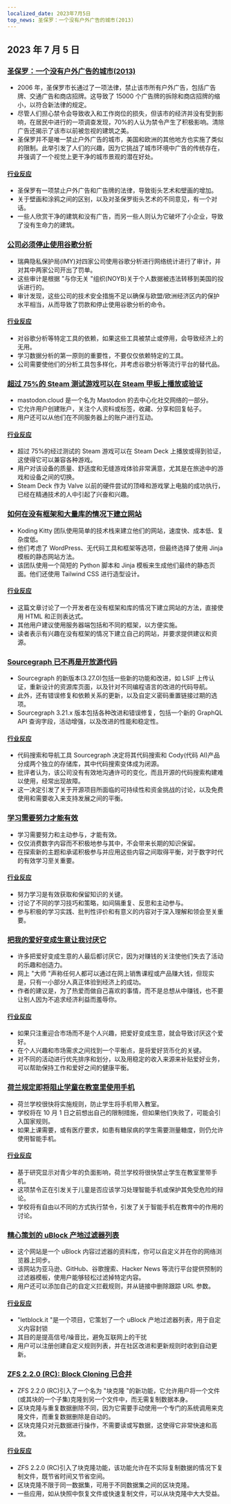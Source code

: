 ```yaml
---
localized_date: 2023年7月5日
top_news: 圣保罗：一个没有户外广告的城市(2013)
---
```




<CallToAction />

<Steps>

## 2023 年 7 月 5 日

### [圣保罗：一个没有户外广告的城市(2013)](https://www.amusingplanet.com/2013/07/sao-paulo-city-with-no-outdoor.html)

- 2006 年，圣保罗市长通过了一项法律，禁止该市所有户外广告，包括广告牌、交通广告和商店招牌。这导致了 15000 个广告牌的拆除和商店招牌的缩小，以符合新法律的规定。
- 尽管人们担心禁令会导致收入和工作岗位的损失，但该市的经济并没有受到影响，在居民中进行的一项调查发现，70%的人认为禁令产生了积极影响。清除广告还揭示了该市以前被忽视的建筑之美。
- 圣保罗并不是唯一禁止户外广告的城市，美国和欧洲的其他地方也实施了类似的限制。此举引发了人们的兴趣，因为它挑战了城市环境中广告的传统存在，并强调了一个视觉上更干净的城市景观的潜在好处。

#### [行业反应](http://news.ycombinator.com/item?id=36586632)

- 圣保罗有一项禁止户外广告和广告牌的法律，导致街头艺术和壁画的增加。
- 关于壁画和涂鸦之间的区别，以及对圣保罗街头艺术的不同意见，有一个对话。
- 一些人欣赏干净的建筑和没有广告，而另一些人则认为它破坏了小企业，导致了没有生命力的建筑。

### [公司必须停止使用谷歌分析](https://www.imy.se/en/news/companies-must-stop-using-google-analytics/)

- 瑞典隐私保护局(IMY)对四家公司使用谷歌分析进行网络统计进行了审计，并对其中两家公司开出了罚单。
- 这些审计是根据 "与你无关 "组织(NOYB)关于个人数据被违法转移到美国的投诉进行的。
- 审计发现，这些公司的技术安全措施不足以确保与欧盟/欧洲经济区内的保护水平相当，从而导致了罚款和停止使用谷歌分析的命令。

#### [行业反应](http://news.ycombinator.com/item?id=36583906)

- 对谷歌分析等特定工具的依赖，如果这些工具被禁止或停用，会导致经济上的无用。
- 学习数据分析的第一原则的重要性，不要仅仅依赖特定的工具。
- 公司需要使他们的分析工具包多样化，并考虑谷歌分析等流行平台的替代品。

### [超过 75%的 Steam 测试游戏可以在 Steam 甲板上播放或验证](https://mastodon.cloud/@boilingsteam/110655979942850128)

- mastodon.cloud 是一个名为 Mastodon 的去中心化社交网络的一部分。
- 它允许用户创建账户，关注个人资料或标签，收藏、分享和回复帖子。
- 用户还可以从他们在不同服务器上的账户进行互动。

#### [行业反应](http://news.ycombinator.com/item?id=36586346)

- 超过 75%的经过测试的 Steam 游戏可以在 Steam Deck 上播放或得到验证，这使得它可以兼容各种游戏。
- 用户对该设备的质量、舒适度和无缝游戏体验非常满意，尤其是在旅途中的游戏和设备之间的切换。
- Steam Deck 作为 Valve 以前的硬件尝试的顶峰和游戏掌上电脑的成功执行，已经在精通技术的人中引起了兴奋和兴趣。

### [如何在没有框架和大量库的情况下建立网站](https://www.kodingkitty.com/blog/how-to-build-a-website/)

- Koding Kitty 团队使用简单的技术栈来建立他们的网站，速度快、成本低、复杂度低。
- 他们考虑了 WordPress、无代码工具和框架等选项，但最终选择了使用 Jinja 模板的静态网站方法。
- 该团队使用一个简短的 Python 脚本和 Jinja 模板来生成他们最终的静态页面。他们还使用 Tailwind CSS 进行造型设计。

#### [行业反应](http://news.ycombinator.com/item?id=36591032)

- 这篇文章讨论了一个开发者在没有框架和库的情况下建立网站的方法，直接使用 HTML 和正则表达式。
- 其他用户建议使用服务器端包括和不同的框架，以方便实施。
- 读者表示有兴趣在没有框架的情况下建立自己的网站，并要求提供建议和资源。

### [Sourcegraph 已不再是开放源代码](https://github.com/sourcegraph/sourcegraph/blob/main/CHANGELOG.md)

- Sourcegraph 的新版本(3.27.0)包括一些新的功能和改进，如 LSIF 上传认证，重新设计的资源库页面，以及针对不同编程语言的改进的代码导航。
- 此外，还有错误修复和依赖关系的更新，以及自定义密码重置链接过期的选项。
- Sourcegraph 3.21.x 版本包括各种改进和错误修复，包括一个新的 GraphQL API 查询字段，活动增强，以及改进的性能和稳定性。

#### [行业反应](http://news.ycombinator.com/item?id=36584656)

- 代码搜索和导航工具 Sourcegraph 决定将其代码搜索和 Cody(代码 AI)产品分成两个独立的存储库，其中代码搜索变体成为闭源。
- 批评者认为，该公司没有有效地沟通许可的变化，而且开源的代码搜索构建难以使用，经常出现故障。
- 这一决定引发了关于开源项目所面临的可持续性和资金挑战的讨论，以及免费使用和需要收入来支持发展之间的平衡。

### [学习需要努力才能有效](https://giansegato.com/essays/edutainment-is-not-learning)

- 学习需要努力和主动参与，才能有效。
- 仅仅消费数字内容而不积极地参与其中，不会带来长期的知识保留。
- 在探索新的主题和承诺积极参与并应用这些内容之间取得平衡，对于数字时代的有效学习至关重要。

#### [行业反应](http://news.ycombinator.com/item?id=36580837)

- 努力学习是有效获取和保留知识的关键。
- 讨论了不同的学习技巧和策略，如间隔重复、反思和主动参与。
- 参与积极的学习实践、批判性评价和有意义的内容对于深入理解和领会至关重要。

### [把我的爱好变成生意让我讨厌它](https://shant.nu/turning-my-passion-hobby-into-a-business-made-me-hate-it/)

- 许多把爱好变成生意的人最后都讨厌它，因为对赚钱的关注使他们失去了活动的乐趣和创造力。
- 网上 "大师 "声称任何人都可以通过在网上销售课程或产品赚大钱，但现实是，只有一小部分人真正体验到经济上的成功。
- 作者的建议是，为了热爱而做自己喜欢的事情，而不是总想从中赚钱，也不要让别人因为不追求经济利益而羞辱你。

#### [行业反应](http://news.ycombinator.com/item?id=36588514)

- 如果只注重迎合市场而不是个人兴趣，把爱好变成生意，就会导致讨厌这个爱好。
- 在个人兴趣和市场需求之间找到一个平衡点，是将爱好货币化的关键。
- 对不同的活动进行优先排序和划分，以及用稳定的收入来源来补贴爱好业务，可以帮助保持工作和爱好之间的健康平衡。

### [荷兰规定即将阻止学童在教室里使用手机](https://nltimes.nl/2023/07/04/dutch-rules-will-soon-prevent-schoolchildren-phone-classroom)

- 荷兰学校很快将实施规则，防止学生将手机带入教室。
- 学校将在 10 月 1 日之前想出自己的限制措施，但如果他们失败了，可能会引入国家规则。
- 如果上课需要，或有医疗要求，如患有糖尿病的学生需要测量糖度，则仍允许使用智能手机。

#### [行业反应](http://news.ycombinator.com/item?id=36586127)

- 基于研究显示对青少年的负面影响，荷兰学校将很快禁止学生在教室里带手机。
- 这项禁令正在引发关于儿童是否应该学习处理智能手机或保护其免受危险的辩论。
- 学校将有自由以不同的方式执行禁令，引发了关于智能手机在教育中的作用的讨论。

### [精心策划的 uBlock 产地过滤器列表](https://letsblock.it/filters)

- 这个网站是一个 uBlock 内容过滤器的资料库，你可以自定义并在你的网络浏览器上同步。
- 该网站为亚马逊、GitHub、谷歌搜索、Hacker News 等流行平台提供预制的过滤器模板，使用户能够轻松过滤掉特定内容。
- 用户还可以添加自己的自定义拦截规则，并从链接中删除跟踪 URL 参数。

#### [行业反应](http://news.ycombinator.com/item?id=36585371)

- "letblock.it "是一个项目，它策划了一个 uBlock 产地过滤器列表，用于自定义内容封锁
- 其目的是提高信号/噪音比，避免互联网上的干扰
- 用户可以注册创建自定义规则列表，并在社区改进和更新规则时收到自动更新。

### [ZFS 2.2.0 (RC): Block Cloning 已合并](https://github.com/openzfs/zfs/pull/13392)

- ZFS 2.2.0 (RC)引入了一个名为 "块克隆 "的新功能，它允许用户将一个文件(或其块的一个子集)克隆到另一个文件中，而无需复制数据本身。
- 区块克隆与重复数据删除不同，因为它需要手动使用一个专门的系统调用来克隆文件，而重复数据删除是自动的。
- 区块克隆只对元数据进行操作，不需要读或写数据，这使得它非常快速和高效。

#### [行业反应](http://news.ycombinator.com/item?id=36588240)

- ZFS 2.2.0 (RC)引入了块克隆功能，该功能允许在不实际复制数据的情况下复制文件，既节省时间又节省空间。
- 区块克隆不限于同一数据集，可用于不同数据集之间的区块克隆。
- 一些应用，如从快照中恢复文件或快速复制文件，可以从块克隆中大大受益。

</Steps>
